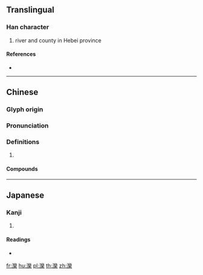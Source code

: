 {{character info/new}}
{{also|滦}}
==Translingual==

===Han character===
{{Han char|rn=85|rad=水|as=23|sn=26|four=32194|canj=EVFD}}

# river and county in Hebei province

====References====
* {{Han ref|kx=0664.190|dkj=18833|dj=1073.080|hdz=31799.010|uh=7064|ud=28772|bh=C665|bd=50789}}

----

==Chinese==
{{zh-forms|s=滦}}

===Glyph origin===
{{Han etym}}

===Pronunciation===
{{zh-pron
|m=luán
|c=lyun4
|mc=y
|oc=y
|cat=
}}

===Definitions===
{{zh-hanzi}}

# {{rfdef|zh}}

====Compounds====
{{zh-der|灤河|灤州影|灤京|開灤煤礦}}

----

==Japanese==

===Kanji===
{{ja-kanji|grade=|rs=水23}}

# {{defn|lang=ja|sort=水23}}

====Readings====
* {{ja-readings|on=[[らん]] (ran)|kun=[[ながれる]] (nagareru)}}

[[fr:灤]]
[[hu:灤]]
[[pl:灤]]
[[th:灤]]
[[zh:灤]]